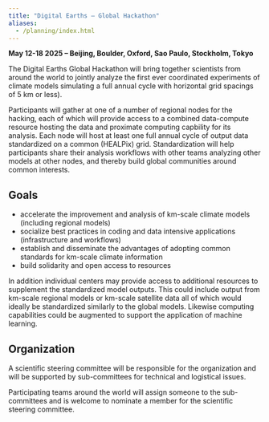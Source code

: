 ```yaml
---
title: "Digital Earths – Global Hackathon"
aliases: 
  - /planning/index.html
---
```


**May 12-18 2025 -- Beijing, Boulder, Oxford, Sao Paulo, Stockholm, Tokyo**

The Digital Earths Global Hackathon will bring together scientists from around the world to jointly analyze the first ever coordinated experiments of climate models simulating a full annual cycle with horizontal grid spacings of 5 km or less).  

Participants will gather at one of a number of regional nodes for the hacking, each of which will provide access to a combined data-compute resource hosting the data and proximate computing capbility for its analysis.  Each node will host at least one full annual cycle of output data standardized on a common (HEALPix) grid.  Standardization will help participants share their analysis workflows with other teams analyzing other models at other nodes, and thereby build global communities around common interests. 

## Goals

* accelerate the improvement and analysis of km-scale climate models (including regional models)
* socialize best practices in coding and data intensive applications (infrastructure and workflows)
* establish and disseminate the advantages of adopting common standards for km-scale climate information
* build solidarity and open access to resources

In addition individual centers may provide access to additional resources to supplement the standardized model outputs.  This could include output from km-scale regional models or km-scale satellite data all of which would ideally be standardized similarly to the global models.  Likewise computing capabilities could be augmented to support the application of machine learning. 

## Organization

A scientific steering committee will be responsible for the organization and will be supported by sub-committees for technical and logistical issues.

Participating teams around the world will assign someone to the sub-committees and is welcome to nominate a member for the scientific steering committee.
